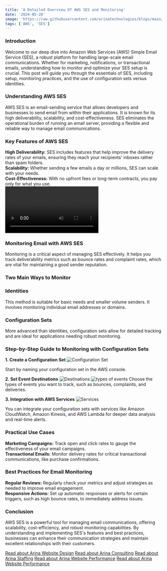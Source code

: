 ```yaml
---
title: 'A Detailed Overview Of AWS SES and Monitoring'
date: '2024-05-28'
image: 'https://raw.githubusercontent.com/arinatechnologies/blogs/main/images/AWS%20SES.webp'
tags: ['AWS', 'SES']
---
```


### Introduction

Welcome to our deep dive into Amazon Web Services (AWS) Simple Email Service (SES), a robust platform for handling large-scale email communications. Whether for marketing, notifications, or transactional emails, understanding how to monitor and optimize your SES setup is crucial. This post will guide you through the essentials of SES, including setup, monitoring practices, and the use of configuration sets versus identities.

### Understanding AWS SES

AWS SES is an email-sending service that allows developers and businesses to send email from within their applications. It is known for its high deliverability, scalability, and cost-effectiveness. SES eliminates the operational burden of running an email server, providing a flexible and reliable way to manage email communications.

### Key Features of AWS SES

 **High Deliverability:** SES includes features that help improve the delivery rates of your emails, ensuring they reach your recipients' inboxes rather than spam folders.<br/>
 **Scalability:** Whether sending a few emails a day or millions, SES can scale with your needs.<br/>
 **Cost-Effectiveness:** With no upfront fees or long-term contracts, you pay only for what you use.<br/>
<Video id="S2azp3CycOs" title="A Detailed Overview Of AWS SES and Monitoring"/>

### Monitoring Email with AWS SES

Monitoring is a critical aspect of managing SES effectively. It helps you track deliverability metrics such as bounce rates and complaint rates, which are vital for maintaining a good sender reputation.

### Two Main Ways to Monitor

### Identities

This method is suitable for basic needs and smaller volume senders. It involves monitoring individual email addresses or domains.

### Configuration Sets

More advanced than identities, configuration sets allow for detailed tracking and are ideal for applications needing robust monitoring.

### Step-by-Step Guide to Monitoring with Configuration Sets

**1. Create a Configuration Set**
![Configuration Set](https://raw.githubusercontent.com/arinatechnologies/blogs/971bfaff87561efbe7049a92d4bf572ccbfb3f1e/images/awssesmonitoring/createset.webp)

Start by naming your configuration set in the AWS console.

**2. Set Event Destinations**
![Destinations](https://raw.githubusercontent.com/arinatechnologies/blogs/971bfaff87561efbe7049a92d4bf572ccbfb3f1e/images/awssesmonitoring/complaint%2Cbounce.webp)
![types of events](https://raw.githubusercontent.com/arinatechnologies/blogs/971bfaff87561efbe7049a92d4bf572ccbfb3f1e/images/awssesmonitoring/selecteventtypes.webp)
Choose the types of events you want to track, such as bounces, complaints, and deliveries.

**3. Integration with AWS Services**
![Services](https://raw.githubusercontent.com/arinatechnologies/blogs/971bfaff87561efbe7049a92d4bf572ccbfb3f1e/images/awssesmonitoring/amazoncloudwatch.webp)

You can integrate your configuration sets with services like Amazon CloudWatch, Amazon Kinesis, and AWS Lambda for deeper data analysis and real-time alerts.

### Practical Use Cases

**Marketing Campaigns:** Track open and click rates to gauge the effectiveness of your email campaigns.<br/>
**Transactional Emails:** Monitor delivery rates for critical transactional communications, like purchase confirmations.<br/>
### Best Practices for Email Monitoring

**Regular Reviews:** Regularly check your metrics and adjust strategies as needed to improve email engagement.<br/>
**Responsive Actions:** Set up automatic responses or alerts for certain triggers, such as high bounce rates, to immediately address issues.

### Conclusion

AWS SES is a powerful tool for managing email communications, offering scalability, cost-efficiency, and robust monitoring capabilities. By understanding and implementing SES's features and best practices, businesses can enhance their communication strategies and maintain excellent relationships with their customers.

[Read about Arina Website Design](https://www.arinatechnologies.com/website-design)
[Read about Arina Consulting](https://www.arinatechnologies.com/consulting)
[Read about Arina Staffing](https://www.arinatechnologies.com/staffing)
[Read about Arina Website Performance](https://www.arinatechnologies.com/website-performance)
[Read about Arina Website Performance](https://www.arinatechnologies.com/pricing)

